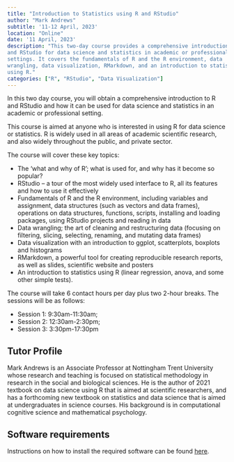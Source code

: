 ```yaml
---
title: "Introduction to Statistics using R and RStudio"
author: "Mark Andrews"
subtitle: '11-12 April, 2023'
location: "Online"
date: '11 April, 2023'
description: "This two-day course provides a comprehensive introduction to R
and RStudio for data science and statistics in academic or professional
settings. It covers the fundamentals of R and the R environment, data
wrangling, data visualization, RMarkdown, and an introduction to statistics
using R."
categories: ["R", "RStudio", "Data Visualization"]
---
```


In this two day course, you will obtain a comprehensive introduction to R and RStudio and how it can be used for data science and statistics in an academic or professional setting.

This course is aimed at anyone who is interested in using R for data science or statistics. R is widely used in all areas of academic scientific research, and also widely throughout the public, and private sector.

The course will cover these key topics:

* The ‘what and why of R’; what is used for, and why has it become so popular?
* RStudio – a tour of the most widely used interface to R, all its features and how to use it effectively
* Fundamentals of R and the R environment, including variables and assignment, data structures (such as vectors and data frames), operations on data structures, functions, scripts, installing and loading packages, using RStudio projects and reading in data
* Data wrangling; the art of cleaning and restructuring data (focusing on filtering, slicing, selecting, renaming, and mutating data frames)
* Data visualization with an introduction to ggplot, scatterplots, boxplots and histograms
* RMarkdown, a powerful tool for creating reproducible research reports, as well as slides, scientific website and posters
* An introduction to statistics using R (linear regression, anova, and some other simple tests).

The course will take 6 contact hours per day plus two 2-hour breaks. The sessions will be as follows:

* Session 1: 9:30am-11:30am;
* Session 2: 12:30am-2:30pm;
* Session 3: 3:30pm-17:30pm

## Tutor Profile

Mark Andrews is an Associate Professor at Nottingham Trent University whose research and teaching is focused on statistical methodology in research in the social and biological sciences. He is the author of 2021 textbook on data science using R that is aimed at scientific researchers, and has a forthcoming new textbook on statistics and data science that is aimed at undergraduates in science courses. His background is in computational cognitive science and mathematical psychology.

## Software requirements

Instructions on how to install the required software can be found [here](software.md).

